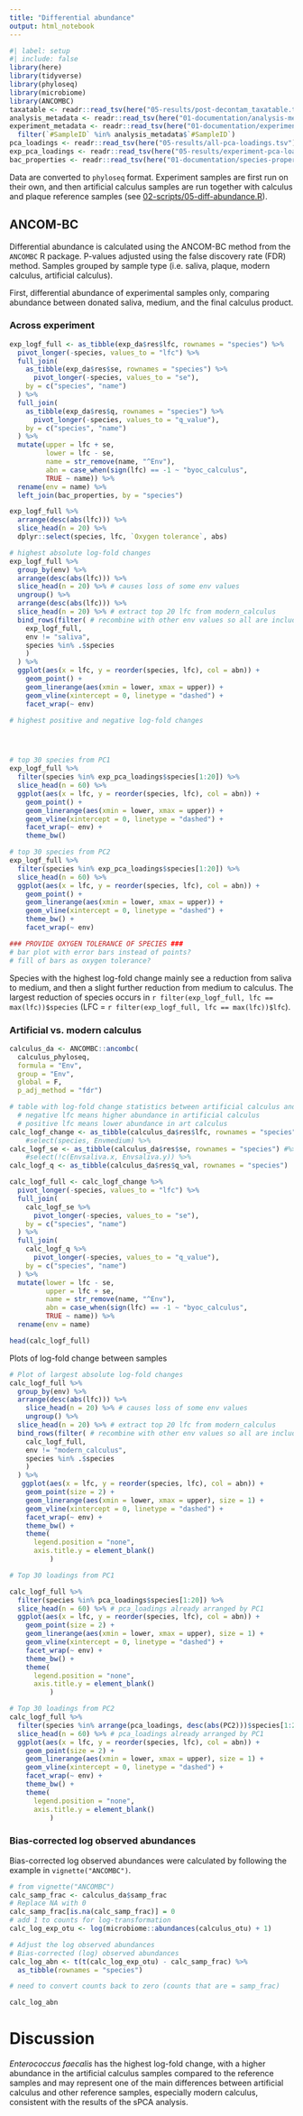 ```yaml
---
title: "Differential abundance"
output: html_notebook
---
```


```r
#| label: setup
#| include: false
library(here)
library(tidyverse)
library(phyloseq)
library(microbiome)
library(ANCOMBC)
taxatable <- readr::read_tsv(here("05-results/post-decontam_taxatable.tsv"))
analysis_metadata <- readr::read_tsv(here("01-documentation/analysis-metadata.tsv"))
experiment_metadata <- readr::read_tsv(here("01-documentation/experiment-metadata.tsv")) %>%
  filter(`#SampleID` %in% analysis_metadata$`#SampleID`)
pca_loadings <- readr::read_tsv(here("05-results/all-pca-loadings.tsv"))
exp_pca_loadings <- readr::read_tsv(here("05-results/experiment-pca-loadings.tsv"))
bac_properties <- readr::read_tsv(here("01-documentation/species-properties.tsv"))
```

Data are converted to `phyloseq` format. Experiment samples are first run on
their own, and then artificial calculus samples are run together with calculus
and plaque reference samples
(see [02-scripts/05-diff-abundance.R](../02-scripts/05-diff-abundance.R)).

## ANCOM-BC

Differential abundance is calculated using the ANCOM-BC method from the `ANCOMBC`
R package. P-values adjusted using the false discovery rate (FDR) method. Samples
grouped by sample type (i.e. saliva, plaque, modern calculus, artificial calculus).

First, differential abundance of experimental samples only, comparing abundance
between donated saliva, medium, and the final calculus product.

### Across experiment

```r
exp_logf_full <- as_tibble(exp_da$res$lfc, rownames = "species") %>%
  pivot_longer(-species, values_to = "lfc") %>%
  full_join(
    as_tibble(exp_da$res$se, rownames = "species") %>%
      pivot_longer(-species, values_to = "se"),
    by = c("species", "name")
  ) %>%
  full_join(
    as_tibble(exp_da$res$q, rownames = "species") %>%
      pivot_longer(-species, values_to = "q_value"),
    by = c("species", "name")
  ) %>%
  mutate(upper = lfc + se,
         lower = lfc - se,
         name = str_remove(name, "^Env"),
         abn = case_when(sign(lfc) == -1 ~ "byoc_calculus",
         TRUE ~ name)) %>%
  rename(env = name) %>%
  left_join(bac_properties, by = "species")

exp_logf_full %>%
  arrange(desc(abs(lfc))) %>%
  slice_head(n = 20) %>%
  dplyr::select(species, lfc, `Oxygen tolerance`, abs)

# highest absolute log-fold changes
exp_logf_full %>% 
  group_by(env) %>% 
  arrange(desc(abs(lfc))) %>%
  slice_head(n = 20) %>% # causes loss of some env values
  ungroup() %>%
  arrange(desc(abs(lfc))) %>%
  slice_head(n = 20) %>% # extract top 20 lfc from modern_calculus
  bind_rows(filter( # recombine with other env values so all are included in plot
    exp_logf_full, 
    env != "saliva",
    species %in% .$species
    )
  ) %>%
  ggplot(aes(x = lfc, y = reorder(species, lfc), col = abn)) +
    geom_point() +
    geom_linerange(aes(xmin = lower, xmax = upper)) +
    geom_vline(xintercept = 0, linetype = "dashed") +
    facet_wrap(~ env)

# highest positive and negative log-fold changes




# top 30 species from PC1
exp_logf_full %>%
  filter(species %in% exp_pca_loadings$species[1:20]) %>% 
  slice_head(n = 60) %>% 
  ggplot(aes(x = lfc, y = reorder(species, lfc), col = abn)) +
    geom_point() +
    geom_linerange(aes(xmin = lower, xmax = upper)) +
    geom_vline(xintercept = 0, linetype = "dashed") +
    facet_wrap(~ env) +  
    theme_bw()

# top 30 species from PC2
exp_logf_full %>%
  filter(species %in% exp_pca_loadings$species[1:20]) %>% 
  slice_head(n = 60) %>% 
  ggplot(aes(x = lfc, y = reorder(species, lfc), col = abn)) +
    geom_point() +
    geom_linerange(aes(xmin = lower, xmax = upper)) +
    geom_vline(xintercept = 0, linetype = "dashed") +
    theme_bw() +
    facet_wrap(~ env)

### PROVIDE OXYGEN TOLERANCE OF SPECIES ###
# bar plot with error bars instead of points?
# fill of bars as oxygen tolerance?
```

Species with the highest log-fold change mainly see a reduction from saliva to
medium, and then a slight further reduction from medium to calculus. The largest
reduction of species occurs in
`r filter(exp_logf_full, lfc == max(lfc))$species`
(LFC = `r filter(exp_logf_full, lfc == max(lfc))$lfc`).

### Artificial vs. modern calculus

```r
calculus_da <- ANCOMBC::ancombc(
  calculus_phyloseq, 
  formula = "Env",
  group = "Env",
  global = F,
  p_adj_method = "fdr")

# table with log-fold change statistics between artificial calculus and others
  # negative lfc means higher abundance in artificial calculus
  # positive lfc means lower abundance in art calculus
calc_logf_change <- as_tibble(calculus_da$res$lfc, rownames = "species") #%>%
    #select(species, Envmedium) %>%
calc_logf_se <- as_tibble(calculus_da$res$se, rownames = "species") #%>%
    #select(!c(Envsaliva.x, Envsaliva.y)) %>%
calc_logf_q <- as_tibble(calculus_da$res$q_val, rownames = "species")

calc_logf_full <- calc_logf_change %>%
  pivot_longer(-species, values_to = "lfc") %>%
  full_join(
    calc_logf_se %>%
      pivot_longer(-species, values_to = "se"),
    by = c("species", "name")
  ) %>%
  full_join(
    calc_logf_q %>%
      pivot_longer(-species, values_to = "q_value"),
    by = c("species", "name")
  ) %>%
  mutate(lower = lfc - se,
         upper = lfc + se,
         name = str_remove(name, "^Env"),
         abn = case_when(sign(lfc) == -1 ~ "byoc_calculus",
         TRUE ~ name)) %>%
  rename(env = name)

head(calc_logf_full)
```

Plots of log-fold change between samples

```r
# Plot of largest absolute log-fold changes
calc_logf_full %>%
  group_by(env) %>% 
  arrange(desc(abs(lfc))) %>%
    slice_head(n = 20) %>% # causes loss of some env values
    ungroup() %>%
  slice_head(n = 20) %>% # extract top 20 lfc from modern_calculus
  bind_rows(filter( # recombine with other env values so all are included in plot
    calc_logf_full, 
    env != "modern_calculus",
    species %in% .$species
    )
  ) %>% 
   ggplot(aes(x = lfc, y = reorder(species, lfc), col = abn)) +
    geom_point(size = 2) +
    geom_linerange(aes(xmin = lower, xmax = upper), size = 1) +
    geom_vline(xintercept = 0, linetype = "dashed") +
    facet_wrap(~ env) +
    theme_bw() +
    theme(
      legend.position = "none",
      axis.title.y = element_blank()
          )

# Top 30 loadings from PC1

calc_logf_full %>%
  filter(species %in% pca_loadings$species[1:20]) %>% 
  slice_head(n = 60) %>% # pca_loadings already arranged by PC1
  ggplot(aes(x = lfc, y = reorder(species, lfc), col = abn)) +
    geom_point(size = 2) +
    geom_linerange(aes(xmin = lower, xmax = upper), size = 1) +
    geom_vline(xintercept = 0, linetype = "dashed") +
    facet_wrap(~ env) +
    theme_bw() +
    theme(
      legend.position = "none",
      axis.title.y = element_blank()
          )

# Top 30 loadings from PC2
calc_logf_full %>%
  filter(species %in% arrange(pca_loadings, desc(abs(PC2)))$species[1:20]) %>%
  slice_head(n = 60) %>% # pca_loadings already arranged by PC1
  ggplot(aes(x = lfc, y = reorder(species, lfc), col = abn)) +
    geom_point(size = 2) +
    geom_linerange(aes(xmin = lower, xmax = upper), size = 1) +
    geom_vline(xintercept = 0, linetype = "dashed") +
    facet_wrap(~ env) +
    theme_bw() +
    theme(
      legend.position = "none",
      axis.title.y = element_blank()
          )
```

### Bias-corrected log observed abundances

Bias-corrected log observed abundances were calculated by following the example
in `vignette("ANCOMBC")`.

```r
# from vignette("ANCOMBC")
calc_samp_frac <- calculus_da$samp_frac
# Replace NA with 0
calc_samp_frac[is.na(calc_samp_frac)] = 0 
# add 1 to counts for log-transformation
calc_log_exp_otu <- log(microbiome::abundances(calculus_otu) + 1)

# Adjust the log observed abundances
# Bias-corrected (log) observed abundances
calc_log_abn <- t(t(calc_log_exp_otu) - calc_samp_frac) %>%
  as_tibble(rownames = "species")

# need to convert counts back to zero (counts that are = samp_frac)

calc_log_abn
```

# Discussion

*Enterococcus faecalis* has the highest log-fold change, with a higher abundance
in the artificial calculus samples compared to the reference samples and
may represent one of the main differences between artificial calculus and other
reference samples, especially modern calculus, consistent with the results of the
sPCA analysis.
